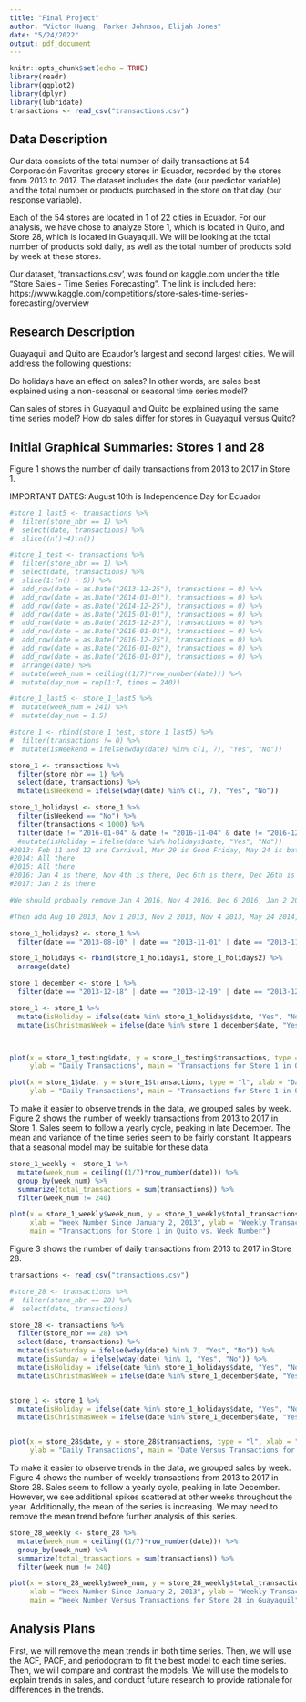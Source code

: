 ```yaml
---
title: "Final Project"
author: "Victor Huang, Parker Johnson, Elijah Jones"
date: "5/24/2022"
output: pdf_document
---
```


```r
knitr::opts_chunk$set(echo = TRUE)
library(readr)
library(ggplot2)
library(dplyr)
library(lubridate)
transactions <- read_csv("transactions.csv")
```

## Data Description

Our data consists of the total number of daily transactions at 54 Corporación Favoritas grocery stores in Ecuador, recorded by the stores from 2013 to 2017. The dataset includes the date (our predictor variable) and the total number or products purchased in the store on that day (our response variable).

Each of the 54 stores are located in 1 of 22 cities in Ecuador. For our analysis, we have chose to analyze Store 1, which is located in Quito, and Store 28, which is located in Guayaquil. We will be looking at the total number of products sold daily, as well as the total number of products sold by week at these stores.

Our dataset, 'transactions.csv', was found on kaggle.com under the title "Store Sales - Time Series Forecasting". The link is included here: https://www.kaggle.com/competitions/store-sales-time-series-forecasting/overview

## Research Description

Guayaquil and Quito are Ecaudor's largest and second largest cities. We will address the following questions:

Do holidays have an effect on sales? In other words, are sales best explained using a non-seasonal or seasonal time series model?

Can sales of stores in Guayaquil and Quito be explained using the same time series model? How do sales differ for stores in Guayaquil versus Quito?


## Initial Graphical Summaries: Stores 1 and 28

Figure 1 shows the number of daily transactions from 2013 to 2017 in Store 1.


IMPORTANT DATES: August 10th is Independence Day for Ecuador

```r

#store_1_last5 <- transactions %>%
#  filter(store_nbr == 1) %>%
#  select(date, transactions) %>%
#  slice((n()-4):n())

#store_1_test <- transactions %>%
#  filter(store_nbr == 1) %>%
#  select(date, transactions) %>%
#  slice(1:(n() - 5)) %>%
#  add_row(date = as.Date("2013-12-25"), transactions = 0) %>%
#  add_row(date = as.Date("2014-01-01"), transactions = 0) %>%
#  add_row(date = as.Date("2014-12-25"), transactions = 0) %>%
#  add_row(date = as.Date("2015-01-01"), transactions = 0) %>%
#  add_row(date = as.Date("2015-12-25"), transactions = 0) %>%
#  add_row(date = as.Date("2016-01-01"), transactions = 0) %>%
#  add_row(date = as.Date("2016-12-25"), transactions = 0) %>%
#  add_row(date = as.Date("2016-01-02"), transactions = 0) %>%
#  add_row(date = as.Date("2016-01-03"), transactions = 0) %>%
#  arrange(date) %>%
#  mutate(week_num = ceiling((1/7)*row_number(date))) %>%
#  mutate(day_num = rep(1:7, times = 240))

#store_1_last5 <- store_1_last5 %>%
#  mutate(week_num = 241) %>%
#  mutate(day_num = 1:5)

#store_1 <- rbind(store_1_test, store_1_last5) %>%
#  filter(transactions != 0) %>%
#  mutate(isWeekend = ifelse(wday(date) %in% c(1, 7), "Yes", "No"))

store_1 <- transactions %>%
  filter(store_nbr == 1) %>%
  select(date, transactions) %>%
  mutate(isWeekend = ifelse(wday(date) %in% c(1, 7), "Yes", "No"))

store_1_holidays1 <- store_1 %>%
  filter(isWeekend == "No") %>%
  filter(transactions < 1000) %>%
  filter(date != "2016-01-04" & date != "2016-11-04" & date != "2016-12-06" & date != "2017-01-02")
  #mutate(isHoliday = ifelse(date %in% holidays$date, "Yes", "No"))
#2013: Feb 11 and 12 are Carnival, Mar 29 is Good Friday, May 24 is battle of pinchincha, Aug 10 is Independence (weekend), Oct 11 is Guayaquil Independence, then Nov 1, 4 (not here). Nov 2 weekend. So only 2 not here are Nov 1 and Nov 4 (Day of the dead and Cuenca Indep day)
#2014: All there
#2015: All there
#2016: Jan 4 is there, Nov 4th is there, Dec 6th is there, Dec 26th is there
#2017: Jan 2 is there

#We should probably remove Jan 4 2016, Nov 4 2016, Dec 6 2016, Jan 2 2017

#Then add Aug 10 2013, Nov 1 2013, Nov 2 2013, Nov 4 2013, May 24 2014, Aug 10 2014, Nov 2 2014, May 24 2015, May 1 2016, Oct 9 2016.

store_1_holidays2 <- store_1 %>%
  filter(date == "2013-08-10" | date == "2013-11-01" | date == "2013-11-02" | date == "2013-11-04" | date == "2014-05-24" | date == "2014-08-10" | date == "2014-11-02" | date == "2015-05-24" | date == "2016-05-01" | date == "2016-10-09")

store_1_holidays <- rbind(store_1_holidays1, store_1_holidays2) %>%
  arrange(date)

store_1_december <- store_1 %>%
  filter(date == "2013-12-18" | date == "2013-12-19" | date == "2013-12-20" | date == "2013-12-21" | date == "2013-12-22" | date == "2013-12-23" | date == "2013-12-24" | date == "2014-12-18" | date == "2014-12-19" | date == "2014-12-20" | date == "2014-12-21" | date == "2014-12-22" | date == "2014-12-23" | date == "2014-12-24" | date == "2015-12-18" | date == "2015-12-19" | date == "2015-12-20" | date == "2015-12-21" | date == "2015-12-22" | date == "2015-12-23" | date == "2015-12-24" | date == "2016-12-18" | date == "2016-12-19" | date == "2016-12-20" | date == "2016-12-21" | date == "2016-12-22" | date == "2016-12-23" | date == "2016-12-24")

store_1 <- store_1 %>%
  mutate(isHoliday = ifelse(date %in% store_1_holidays$date, "Yes", "No")) %>%
  mutate(isChristmasWeek = ifelse(date %in% store_1_december$date, "Yes", "No"))



plot(x = store_1_testing$date, y = store_1_testing$transactions, type = "l", xlab = "Date", 
     ylab = "Daily Transactions", main = "Transactions for Store 1 in Quito vs. Date")

plot(x = store_1$date, y = store_1$transactions, type = "l", xlab = "Date", 
     ylab = "Daily Transactions", main = "Transactions for Store 1 in Quito vs. Date")
```

To make it easier to observe trends in the data, we grouped sales by week. Figure 2 shows the number of weekly transactions from 2013 to 2017 in Store 1. Sales seem to follow a yearly cycle, peaking in late December. The mean and variance of the time series seem to be fairly constant. It appears that a seasonal model may be suitable for these data.

```r
store_1_weekly <- store_1 %>%
  mutate(week_num = ceiling((1/7)*row_number(date))) %>%
  group_by(week_num) %>%
  summarize(total_transactions = sum(transactions)) %>%
  filter(week_num != 240)

plot(x = store_1_weekly$week_num, y = store_1_weekly$total_transactions, type = "l", 
     xlab = "Week Number Since January 2, 2013", ylab = "Weekly Transactions", 
     main = "Transactions for Store 1 in Quito vs. Week Number")
```

Figure 3 shows the number of daily transactions from 2013 to 2017 in Store 28.

```r
transactions <- read_csv("transactions.csv")

#store_28 <- transactions %>%
#  filter(store_nbr == 28) %>%
#  select(date, transactions)

store_28 <- transactions %>%
  filter(store_nbr == 28) %>%
  select(date, transactions) %>%
  mutate(isSaturday = ifelse(wday(date) %in% 7, "Yes", "No")) %>%
  mutate(isSunday = ifelse(wday(date) %in% 1, "Yes", "No")) %>%
  mutate(isHoliday = ifelse(date %in% store_1_holidays$date, "Yes", "No")) %>%
  mutate(isChristmasWeek = ifelse(date %in% store_1_december$date, "Yes", "No"))


store_1 <- store_1 %>%
  mutate(isHoliday = ifelse(date %in% store_1_holidays$date, "Yes", "No")) %>%
  mutate(isChristmasWeek = ifelse(date %in% store_1_december$date, "Yes", "No"))


plot(x = store_28$date, y = store_28$transactions, type = "l", xlab = "Date", 
     ylab = "Daily Transactions", main = "Date Versus Transactions for Store 28 in Guayaquil")
```

To make it easier to observe trends in the data, we grouped sales by week. Figure 4 shows the number of weekly transactions from 2013 to 2017 in Store 28. Sales seem to follow a yearly cycle, peaking in late December. However, we see additional spikes scattered at other weeks throughout the year. Additionally, the mean of the series is increasing. We may need to remove the mean trend before further analysis of this series.

```r
store_28_weekly <- store_28 %>%
  mutate(week_num = ceiling((1/7)*row_number(date))) %>%
  group_by(week_num) %>%
  summarize(total_transactions = sum(transactions)) %>%
  filter(week_num != 240)

plot(x = store_28_weekly$week_num, y = store_28_weekly$total_transactions, type = "l", 
     xlab = "Week Number Since January 2, 2013", ylab = "Weekly Transactions", 
     main = "Week Number Versus Transactions for Store 28 in Guayaquil")
```

## Analysis Plans

First, we will remove the mean trends in both time series. Then, we will use the ACF, PACF, and periodogram to fit the best model to each time series. Then, we will compare and contrast the models. We will use the models to explain trends in sales, and conduct future research to provide rationale for differences in the trends.


